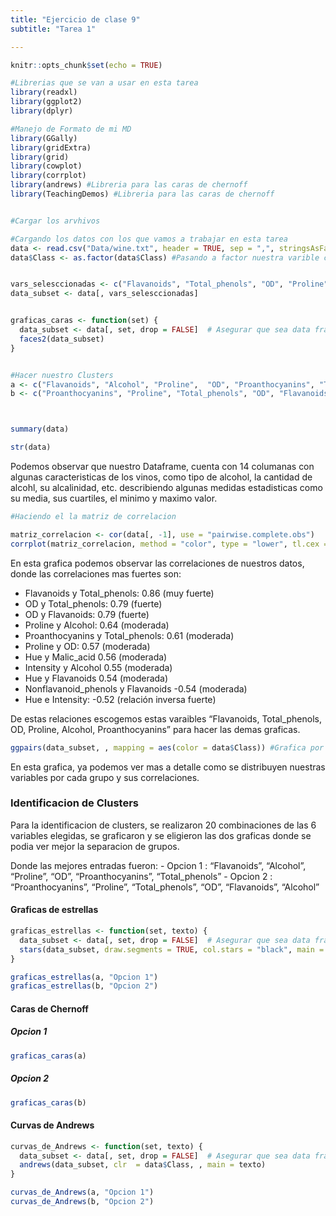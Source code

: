 ```yaml
---
title: "Ejercicio de clase 9"
subtitle: "Tarea 1"

---
```

```r
knitr::opts_chunk$set(echo = TRUE)

#Librerias que se van a usar en esta tarea
library(readxl)
library(ggplot2)
library(dplyr)

#Manejo de Formato de mi MD
library(GGally)
library(gridExtra)
library(grid)
library(cowplot)
library(corrplot)
library(andrews) #Libreria para las caras de chernoff
library(TeachingDemos) #Libreria para las caras de chernoff


#Cargar los arvhivos

#Cargando los datos con los que vamos a trabajar en esta tarea
data <- read.csv("Data/wine.txt", header = TRUE, sep = ",", stringsAsFactors = FALSE)
data$Class <- as.factor(data$Class) #Pasando a factor nuestra varible categorica


vars_selesccionadas <- c("Flavanoids", "Total_phenols", "OD", "Proline", "Alcohol", "Proanthocyanins")
data_subset <- data[, vars_selesccionadas]


graficas_caras <- function(set) {
  data_subset <- data[, set, drop = FALSE]  # Asegurar que sea data frame
  faces2(data_subset)
}


#Hacer nuestro Clusters
a <- c("Flavanoids", "Alcohol", "Proline",  "OD", "Proanthocyanins", "Total_phenols")
b <- c("Proanthocyanins", "Proline", "Total_phenols", "OD", "Flavanoids", "Alcohol")




```

```r

summary(data)

str(data)

```

Podemos observar que nuestro Dataframe, cuenta con 14 columanas con algunas caracteristicas de los vinos, como tipo de alcohol, la cantidad de alcohl, su alcalinidad, etc. describiendo algunas medidas estadisticas como su media, sus cuartiles, el minimo y maximo valor.




```r
#Haciendo el la matriz de correlacion

matriz_correlacion <- cor(data[, -1], use = "pairwise.complete.obs")
corrplot(matriz_correlacion, method = "color", type = "lower", tl.cex = 0.8, addCoef.col = "black")

```

En esta grafica podemos observar las correlaciones de nuestros datos, donde las correlaciones mas fuertes son:

- Flavanoids y Total_phenols:           0.86 (muy fuerte)
- OD y Total_phenols:                   0.79 (fuerte)
- OD y Flavanoids:                      0.79 (fuerte)
- Proline y Alcohol:                    0.64 (moderada)
- Proanthocyanins y Total_phenols:      0.61 (moderada)
- Proline y OD:                         0.57 (moderada)
- Hue y Malic_acid                      0.56 (moderada)
- Intensity y Alcohol                   0.55 (moderada)
- Hue y Flavanoids                      0.54 (moderada)
- Nonflavanoid_phenols y Flavanoids    -0.54 (moderada)
- Hue e Intensity:                     -0.52 (relación inversa fuerte)

De estas relaciones  escogemos estas varaibles "Flavanoids, Total_phenols, OD, Proline, Alcohol, Proanthocyanins" para hacer las demas graficas.


```r

ggpairs(data_subset, , mapping = aes(color = data$Class)) #Grafica por pares
```

En esta grafica, ya podemos ver mas a detalle como se distribuyen nuestras variables por cada grupo y sus correlaciones.

### Identificacion de Clusters

Para la identificacion de clusters, se realizaron 20 combinaciones de las 6 variables elegidas, se graficaron y se eligieron las dos graficas donde se podia ver mejor la separacion de grupos.

Donde las mejores entradas fueron:
- Opcion 1 : "Flavanoids", "Alcohol", "Proline",  "OD", "Proanthocyanins", "Total_phenols"
- Opcion 2 : "Proanthocyanins", "Proline", "Total_phenols", "OD", "Flavanoids", "Alcohol"


#### Graficas de estrellas
```r
graficas_estrellas <- function(set, texto) {
  data_subset <- data[, set, drop = FALSE]  # Asegurar que sea data frame
  stars(data_subset, draw.segments = TRUE, col.stars = "black", main = texto) 
}

graficas_estrellas(a, "Opcion 1")
graficas_estrellas(b, "Opcion 2")

```

#### Caras de Chernoff

##### Opcion 1

```r

graficas_caras(a)

```

##### Opcion 2

```r

graficas_caras(b)

```


#### Curvas de Andrews

```r

curvas_de_Andrews <- function(set, texto) {
  data_subset <- data[, set, drop = FALSE]  # Asegurar que sea data frame
  andrews(data_subset, clr  = data$Class, , main = texto)
}

curvas_de_Andrews(a, "Opcion 1")
curvas_de_Andrews(b, "Opcion 2")

```